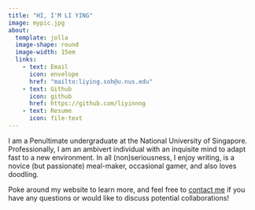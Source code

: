 ```yaml
---
title: "HI, I'M LI YING"
image: mypic.jpg
about: 
  template: jolla
  image-shape: round
  image-width: 15em
  links: 
    - text: Email
      icon: envelope
      href: "mailto:liying.soh@u.nus.edu"
    - text: Github
      icon: github
      href: https://github.com/liyinnng
    - text: Resume
      icon: file-text
---
```


::: {#about-block}
:::

I am a Penultimate undergraduate at the National University of Singapore. Professionally, I am an ambivert individual with an inquisite mind to adapt fast to a new environment. In all (non)seriousness, I enjoy writing, is a novice (but passionate) meal-maker, occasional gamer, and also loves doodling. 

Poke around my website to learn more, and feel free to [contact me](mailto:liying.soh@u.nus.edu) if you have any questions or would like to discuss potential collaborations!
